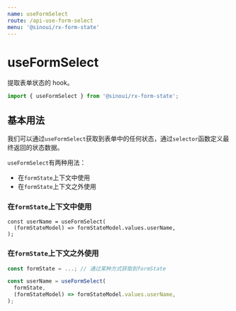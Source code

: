 ```yaml
---
name: useFormSelect
route: /api-use-form-select
menu: '@sinoui/rx-form-state'
---
```


# useFormSelect

提取表单状态的 hook。

```ts
import { useFormSelect } from '@sinoui/rx-form-state';
```

## 基本用法

我们可以通过`useFormSelect`获取到表单中的任何状态，通过`selector`函数定义最终返回的状态数据。

`useFormSelect`有两种用法：

- 在`formState`上下文中使用
- 在`formState`上下文之外使用

### 在`formState`上下文中使用

```tsx
const userName = useFormSelect(
  (formStateModel) => formStateModel.values.userName,
);
```

### 在`formState`上下文之外使用

```ts
const formState = ...; // 通过某种方式获取到formState

const userName = useFormSelect(
  formState,
  (formStateModel) => formStateModel.values.userName,
);
```
